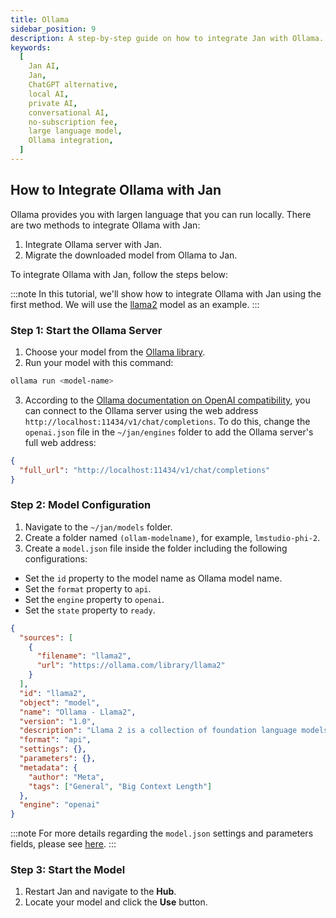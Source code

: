 ```yaml
---
title: Ollama
sidebar_position: 9
description: A step-by-step guide on how to integrate Jan with Ollama.
keywords:
  [
    Jan AI,
    Jan,
    ChatGPT alternative,
    local AI,
    private AI,
    conversational AI,
    no-subscription fee,
    large language model,
    Ollama integration,
  ]
---
```


<head>
    <title>Ollama</title>
    <meta name="description" content="A step-by-step guide on how to integrate Jan with Ollama. Learn how to start the Ollama server, configure model settings, and start the model in Jan for enhanced functionality."/>
    <meta name="keywords" content="Jan AI, Jan, ChatGPT alternative, local AI, private AI, conversational AI, no-subscription fee, large language model, Ollama integration"/>
    <meta property="og:title" content="Ollama"/>
    <meta property="og:description" content="A step-by-step guide on how to integrate Jan with Ollama. Learn how to start the Ollama server, configure model settings, and start the model in Jan for enhanced functionality."/>
    <meta property="og:url" content="https://yourwebsite.com/guides/integration/ollama"/>
    <meta name="twitter:card" content="summary"/>
    <meta name="twitter:title" content="Ollama"/>
    <meta name="twitter:description" content="A step-by-step guide on how to integrate Jan with Ollama. Learn how to start the Ollama server, configure model settings, and start the model in Jan for enhanced functionality."/>
</head>

## How to Integrate Ollama with Jan

Ollama provides you with largen language that you can run locally. There are two methods to integrate Ollama with Jan:
1. Integrate Ollama server with Jan.
2. Migrate the downloaded model from Ollama to Jan.

To integrate Ollama with Jan, follow the steps below:

:::note
In this tutorial, we'll show how to integrate Ollama with Jan using the first method. We will use the [llama2](https://ollama.com/library/llama2) model as an example.
:::

### Step 1: Start the Ollama Server

1. Choose your model from the [Ollama library](https://ollama.com/library).
2. Run your model with this command:

```sh
ollama run <model-name>
```

3. According to the [Ollama documentation on OpenAI compatibility](https://github.com/ollama/ollama/blob/main/docs/openai.md), you can connect to the Ollama server using the web address `http://localhost:11434/v1/chat/completions`. To do this, change the `openai.json` file in the `~/jan/engines` folder to add the Ollama server's full web address:


```json title="~/jan/engines/openai.json"
{
  "full_url": "http://localhost:11434/v1/chat/completions"
}
```

### Step 2: Model Configuration

1. Navigate to the `~/jan/models` folder.
2. Create a folder named `(ollam-modelname)`, for example, `lmstudio-phi-2`.
3. Create a `model.json` file inside the folder including the following configurations:
  - Set the `id` property to the model name as Ollama model name.
  - Set the `format` property to `api`.
  - Set the `engine` property to `openai`.
  - Set the `state` property to `ready`.

```json title="~/jan/models/llama2/model.json"
{
  "sources": [
    {
      "filename": "llama2",
      "url": "https://ollama.com/library/llama2"
    }
  ],
  "id": "llama2",
  "object": "model",
  "name": "Ollama - Llama2",
  "version": "1.0",
  "description": "Llama 2 is a collection of foundation language models ranging from 7B to 70B parameters.",
  "format": "api",
  "settings": {},
  "parameters": {},
  "metadata": {
    "author": "Meta",
    "tags": ["General", "Big Context Length"]
  },
  "engine": "openai"
}
```
:::note
For more details regarding the `model.json` settings and parameters fields,  please see [here](../models/integrate-remote.mdx#modeljson).
:::

### Step 3: Start the Model
1. Restart Jan and navigate to the **Hub**. 
2. Locate your model and click the **Use** button.